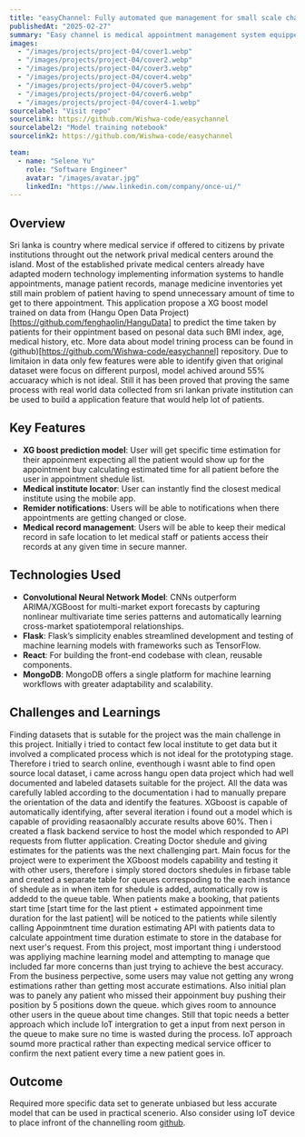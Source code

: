 ```yaml
---
title: "easyChannel: Fully automated que management for small scale channeling centers"
publishedAt: "2025-02-27"
summary: "Easy channel is medical appointment management system equipped with XGboost model to predict the duration of patient appointment to calculate the most accurate appointment start time for every user to inform them to arrive at the channeling center right before there appointment."
images:
  - "/images/projects/project-04/cover1.webp"
  - "/images/projects/project-04/cover2.webp"
  - "/images/projects/project-04/cover3.webp"
  - "/images/projects/project-04/cover4.webp"
  - "/images/projects/project-04/cover5.webp"
  - "/images/projects/project-04/cover6.webp"
  - "/images/projects/project-04/cover4-1.webp"
sourcelabel: "Visit repo"
sourcelink: https://github.com/Wishwa-code/easychannel
sourcelabel2: "Model training notebook"
sourcelink2: https://github.com/Wishwa-code/easychannel

team:
  - name: "Selene Yu"
    role: "Software Engineer"
    avatar: "/images/avatar.jpg"
    linkedIn: "https://www.linkedin.com/company/once-ui/"
---
```


## Overview

Sri lanka is country where medical service if offered to citizens by private institutions throught out the network prival medical centers around the island. Most of the established private medical centers already have adapted modern technology implementing information systems to handle appointments, manage patient records, manage medicine inventories yet still main problem of patient having to spend unnecessary amount of time to get to there appointment. This application propose a XG boost model trained on data from (Hangu Open Data Project)[https://github.com/fenghaolin/HanguData] to predict the time taken by patients for their oppintment based on pesonal data such BMI index, age, medical history, etc. More data about model trining process can be found in (github)[https://github.com/Wishwa-code/easychannel] repository. Due to limitaion in data only few features were able to identify given that original dataset were focus on different purposl, model achived around 55% accuaracy which is not ideal. Still it has been proved that proving the same process with real world data collected from sri lankan private institution can be used to build a application feature that would help lot of patients.

## Key Features

- **XG boost prediction model**: User will get specific time estimation for their appoinment expecting all the patient would show up for the appointment buy calculating estimated time for all patient before the user in appointment shedule list.
- **Medical institute locator**: User can instantly find the closest medical institute using the mobile app.
- **Remider notifications**: Users will be able to notifications when there appointments are getting changed or close.
- **Medical record management**: Users will be able to keep their medical record in safe location to let medical staff or patients access their records at any given time in secure manner.

## Technologies Used

- **Convolutional Neural Network Model**: CNNs outperform ARIMA/XGBoost for multi-market export forecasts by capturing nonlinear multivariate time series patterns and automatically learning cross-market spatiotemporal relationships.
- **Flask**: Flask’s simplicity enables streamlined development and testing of machine learning models with frameworks such as TensorFlow.
- **React**: For building the front-end codebase with clean, reusable components.
- **MongoDB**: MongoDB offers a single platform for machine learning workflows with greater adaptability and scalability.

## Challenges and Learnings

Finding datasets that is sutable for the project was the main challenge in this project. Initially i tried to contact few local institute to get data but it involved a complicated process which is not ideal for the prototyping stage. Therefore i tried to search online, eventhough i wasnt able to find open source local dataset, i came across hangu open data project which had well documented and labeled datasets suitable for the project. All the data was carefully labled according to the documentation i had to manually prepare the orientation of the data and identify the features. XGboost is capable of automatically identifying, after several iteration i found out a model which is capable of providing reasaonalbly accurate results above 60%. Then i created a flask backend service to host the model which responded to API requests from flutter application. Creating Doctor shedule and giving estimates for the patients was the next challenging part. Main focus for the project were to experiment the XGboost models capability and testing it with other users, therefore i simply stored doctors shedules in firbase table and created a separate table for queues correspoding to the each instance of shedule as in when item for shedule is added, automatically row is addedd to the queue table. When patients make a booking, that patients start time [start time for the last ptient + estimated appoinment time duration for the last patient] will be noticed to the patients while silently calling Appoinmtnent time duration estimating API with patients data to calculate appointment time duration estimate to store in the database for next user's request. From this project, most important thing i understood was appliying machine learning model and attempting to manage que included far more concerns than  just trying to achieve the best accuracy. From the business perpective, some users may value not getting any wrong estimations rather than getting most accurate estimations. Also initial plan was to panely any patient who missed their appoinment buy pushing their position by 5 positions down the queue. which gives room to announce other users in the queue about time changes. Still that topic needs a better approach which include IoT intergration to get a input from next person in the queue to make sure no time is wasted during the process. IoT approach soumd more practical rather than expecting medical service officer to confirm the next patient every time a new patient goes in. 

## Outcome

Required more specific data set to generate unbiased but less accurate model that can be used in practical scenerio. Also consider using IoT device to place infront of the channelling room [github](https://github.com/Wishwa-code/easychannel).